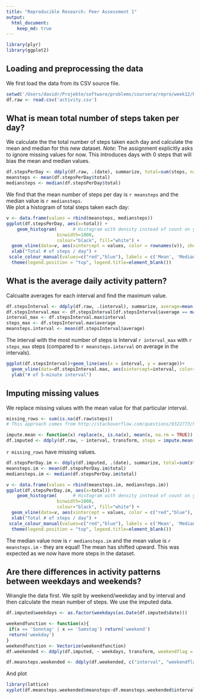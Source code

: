 ```yaml
---
title: "Reproducible Research: Peer Assessment 1"
output: 
  html_document:
    keep_md: true
---
```


```r
library(plyr)
library(ggplot2)
```

## Loading and preprocessing the data

We first load the data from its CSV source file.

```r
setwd('/Users/davidr/Projekte/software/problems/coursera/repro/week12/RepData_PeerAssessment1/')
df.raw <- read.csv('activity.csv')
```


## What is mean total number of steps taken per day?

We calculate the the total number of steps taken each day and calculate the mean and median for this new dataset. *Note*: The assignment explicitly asks to ignore missing values for now. This introduces days with 0 steps that will bias the mean and median values.

```r
df.stepsPerDay <- ddply(df.raw, .(date), summarize, total=sum(steps, na.rm = TRUE))
meansteps <- mean(df.stepsPerDay$total)
mediansteps <- median(df.stepsPerDay$total)
```

We find that the mean number of steps per day is `r meansteps` and the median value is `r mediansteps`.  
We plot a histogram of total steps taken each day:

```r
v <- data.frame(values = rbind(meansteps, mediansteps))
ggplot(df.stepsPerDay, aes(x=total)) + 
    geom_histogram(      # Histogram with density instead of count on y-axis
                   binwidth=1000,
                   colour="black", fill="white") +
  geom_vline(data=v, aes(xintercept = values, color = rownames(v)), show_guide = TRUE) + 
  xlab("Total # of steps / day") + 
 scale_colour_manual(values=c("red","blue"), labels = c('Mean', 'Median')) +
  theme(legend.position = "top", legend.title=element_blank())
```

## What is the average daily activity pattern?

Calcualte averages for each interval and find the maximum value.

```r
df.stepsInterval <- ddply(df.raw, .(interval), summarize, average=mean(steps, na.rm = TRUE))
df.stepsInterval.max <- df.stepsInterval[df.stepsInterval$average == max(df.stepsInterval$average),]
interval_max <- df.stepsInterval.max$interval
steps_max <- df.stepsInterval.max$average
meansteps.interval <- mean(df.stepsInterval$average)
```

The interval with the most number of steps is Interval `r interval_max` with `r steps_max` steps (compared to `r meansteps.interval` on average in the intervals).

```r
ggplot(df.stepsInterval)+geom_line(aes(x = interval, y = average))+
  geom_vline(data=df.stepsInterval.max, aes(xintercept=interval, color="Red"))+
  ylab("# of 5-minute interval")
```

## Imputing missing values

We replace missing values with the mean value for that particular interval.

```r
missing_rows <- sum(is.na(df.raw$steps))
# This approach comes from http://stackoverflow.com/questions/9322773/how-to-replace-na-with-mean-by-subset-in-r-impute-with-plyr

impute.mean <- function(x) replace(x, is.na(x), mean(x, na.rm = TRUE))
df.imputed <- ddply(df.raw, ~ interval, transform, steps = impute.mean(steps))
```

`r missing_rows` have missing values.

```r
df.stepsPerDay.im <- ddply(df.imputed, .(date), summarize, total=sum(steps, na.rm = TRUE))
meansteps.im <- mean(df.stepsPerDay.im$total)
mediansteps.im <- median(df.stepsPerDay.im$total)

v <- data.frame(values = rbind(meansteps.im, mediansteps.im))
ggplot(df.stepsPerDay.im, aes(x=total)) + 
    geom_histogram(      # Histogram with density instead of count on y-axis
                   binwidth=1000,
                   colour="black", fill="white") +
  geom_vline(data=v, aes(xintercept = values, color = c("red","blue"), show_guide = TRUE)) + 
  xlab("Total # of steps / day") + 
 scale_colour_manual(values=c("red","blue"), labels = c('Mean', 'Median')) +
  theme(legend.position = "top", legend.title=element_blank())
```

The median value now is `r mediansteps.im` and the mean value is `r meansteps.im` - they are equal!
The mean has shifted upward. This was expected as we now have more steps in the dataset.

## Are there differences in activity patterns between weekdays and weekends?

Wrangle the data first. We split by weekend/weekday and by interval and then calculate the mean number of steps. We use the imputed data.

```r
df.imputed$weekdays <- as.factor(weekdays(as.Date(df.imputed$date)))

weekendfunction <- function(x){
 if(x == 'Sonntag' | x == 'Samstag') return('weekend')
 return('weekday')
}
weekendfunction <- Vectorize(weekendfunction)
df.weekended <- ddply(df.imputed, ~ weekdays, transform, weekendflag = weekendfunction(weekdays))

df.meansteps.weekended <- ddply(df.weekended, c("interval", "weekendflag"), summarise, meansteps = mean(steps))
```

And plot

```r
library(lattice)
xyplot(df.meansteps.weekended$meansteps~df.meansteps.weekended$interval|df.meansteps.weekended$weekendflag, type=c("p", "l"), layout=c(1,2), xlab="Interval", ylab="Mean number of steps")
```
